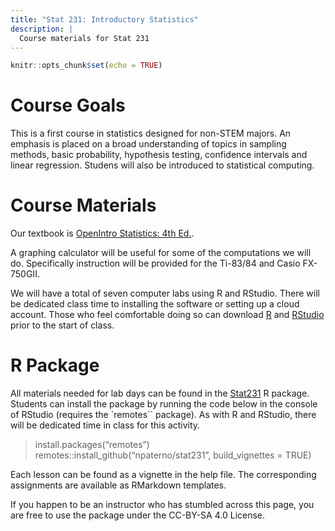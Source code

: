 ```yaml
---
title: "Stat 231: Introductory Statistics"
description: | 
  Course materials for Stat 231
---
```


```r
knitr::opts_chunk$set(echo = TRUE)
```

# Course Goals

This is a first course in statistics designed for non-STEM majors. An emphasis is placed on a broad understanding of topics in sampling methods, basic probability, hypothesis testing, confidence intervals and linear regression. Studens will also be introduced to statistical computing.

# Course Materials

Our textbook is [OpenIntro Statistics: 4th Ed.](https://www.openintro.org/book/os).

A graphing calculator will be useful for some of the computations we will do. Specifically instruction will be provided for the Ti-83/84 and Casio FX-750GII. 

We will have a total of seven computer labs using R and RStudio. There will be dedicated class time to installing the software or setting up a cloud account. Those who feel comfortable doing so can download [R](https://cran.r-project.org) and [RStudio](https://www.rstudio.com/download) prior to the start of class.

# R Package 
All materials needed for lab days can be found in the [Stat231](https://www.github.com/npaterno/Stat231) R package. Students can install the package by running the code below in the console of RStudio (requires the `remotes`` package). As with R and RStudio, there will be dedicated time in class for this activity. 

> install.packages("remotes")
> remotes::install_github("npaterno/stat231", build_vignettes = TRUE)

Each lesson can be found as a vignette in the help file. The corresponding assignments are available as RMarkdown templates.

If you happen to be an instructor who has stumbled across this page, you are free to use the package under the CC-BY-SA 4.0 License.
